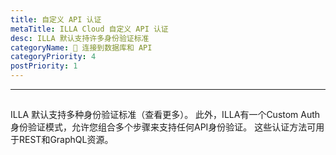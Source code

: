 ```yaml
---
title: 自定义 API 认证
metaTitle: ILLA Cloud 自定义 API 认证
desc: ILLA 默认支持许多身份验证标准
categoryName: 📲 连接到数据库和 API
categoryPriority: 4
postPriority: 1
---
```


* * *

## <h2 hidden>Custom API authentication</h2>

ILLA 默认支持多种身份验证标准（查看更多）。 
此外，ILLA有一个Custom Auth身份验证模式，允许您组合多个步骤来支持任何API身份验证。 
这些认证方法可用于REST和GraphQL资源。
